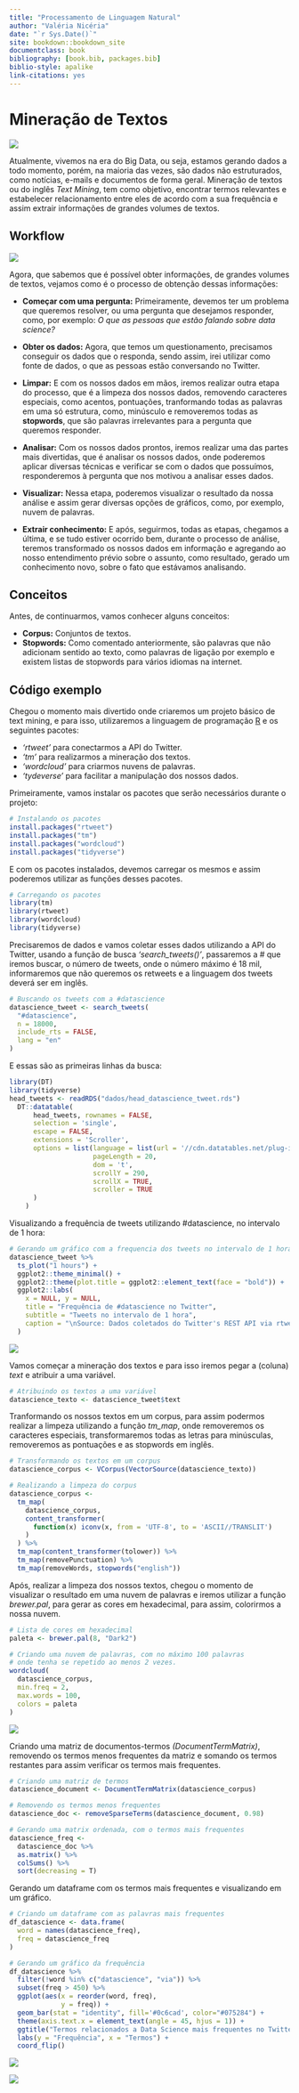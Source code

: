 ```yaml
--- 
title: "Processamento de Linguagem Natural"
author: "Valéria Nicéria"
date: "`r Sys.Date()`"
site: bookdown::bookdown_site
documentclass: book
bibliography: [book.bib, packages.bib]
biblio-style: apalike
link-citations: yes
---
```

# Mineração de Textos

![](_bookdown_files/bookdown_files/figure-html/mineracao.png)

Atualmente, vivemos na era do Big Data, ou seja, estamos gerando dados a todo momento, porém, na maioria das vezes, são dados não estruturados, como notícias, e-mails e documentos de forma geral. Mineração de textos ou do inglês _Text Mining_, tem como objetivo, encontrar termos relevantes e estabelecer relacionamento entre eles de acordo com a sua frequência e assim extrair informações de grandes volumes de textos.

## Workflow

![](_bookdown_files/bookdown_files/figure-html/ciclo_mineracao.png)

Agora, que sabemos que é possível obter informações, de grandes volumes de textos, vejamos como é o processo de obtenção dessas informações:

- **Começar com uma pergunta:**
  Primeiramente, devemos ter um problema que queremos resolver, ou uma pergunta que desejamos responder, como, por exemplo: _O que as pessoas que estão falando sobre data science?_

- **Obter os dados:**
  Agora, que temos um questionamento, precisamos conseguir os dados que o responda, sendo assim, irei utilizar como fonte de dados, o que as pessoas estão conversando no Twitter.

- **Limpar:**
  E com os nossos dados em mãos, iremos realizar outra etapa do processo, que é a limpeza dos nossos dados, removendo caracteres especiais, como acentos, pontuações, tranformando todas as palavras em uma só estrutura, como, minúsculo e removeremos todas as **stopwords**, que são palavras irrelevantes para a pergunta que queremos responder.
  
- **Analisar:**
  Com os nossos dados prontos, iremos realizar uma das partes mais divertidas, que é analisar os nossos dados, onde poderemos aplicar diversas técnicas e verificar se com o dados que possuímos, responderemos à pergunta que nos motivou a analisar esses dados.

- **Visualizar:**
  Nessa etapa, poderemos visualizar o resultado da nossa análise e assim gerar diversas opções de gráficos, como, por exemplo, nuvem de palavras.

- **Extrair conhecimento:**
  E após, seguirmos, todas as etapas, chegamos a última, e se tudo estiver ocorrido bem, durante o processo de análise, teremos transformado os nossos dados em informação e agregando ao nosso entendimento prévio sobre o assunto, como resultado, gerado um conhecimento novo, sobre o fato que estávamos analisando.
  

## Conceitos

Antes, de continuarmos, vamos conhecer alguns conceitos:
  
- **Corpus:** Conjuntos de textos.
- **Stopwords:** Como comentado anteriormente, são palavras que não adicionam sentido ao texto, como palavras de ligação por exemplo e existem listas de stopwords para vários idiomas na internet.

## Código exemplo

Chegou o momento mais divertido onde criaremos um projeto básico de text mining, e para isso, utilizaremos a linguagem de programação [R](https://cran.r-project.org/) e os seguintes pacotes:

- _'rtweet'_ para conectarmos a API do Twitter.
- _'tm'_ para realizarmos a mineração dos textos.
- _'wordcloud'_ para criarmos nuvens de palavras.
- _'tydeverse'_ para facilitar a manipulação dos nossos dados.
  

Primeiramente, vamos instalar os pacotes que serão necessários durante o projeto:

```r
# Instalando os pacotes
install.packages("rtweet")
install.packages("tm")
install.packages("wordcloud")
install.packages("tidyverse")
```

E com os pacotes instalados, devemos carregar os mesmos e assim poderemos utilizar as funções desses pacotes.

```r
# Carregando os pacotes
library(tm)
library(rtweet)
library(wordcloud)
library(tidyverse)
```

Precisaremos de dados e vamos coletar esses dados utilizando a API do Twitter, usando a função de busca _'search_tweets()'_, passaremos a # que iremos buscar, o número de tweets, onde o número máximo é 18 mil, informaremos que não queremos os retweets e a linguagem dos tweets deverá ser em inglês.

```r
# Buscando os tweets com a #datascience
datascience_tweet <- search_tweets(
  "#datascience",
  n = 18000,
  include_rts = FALSE,
  lang = "en"
)
```

E essas são as primeiras linhas da busca:

```r
library(DT)
library(tidyverse)
head_tweets <- readRDS("dados/head_datascience_tweet.rds")
  DT::datatable(
      head_tweets, rownames = FALSE,
      selection = 'single',
      escape = FALSE,
      extensions = 'Scroller',
      options = list(language = list(url = '//cdn.datatables.net/plug-ins/1.10.11/i18n/Portuguese-Brasil.json'),
                     pageLength = 20,
                     dom = 't',
                     scrollY = 290,
                     scrollX = TRUE,
                     scroller = TRUE
      )
    )
```


Visualizando a frequência de tweets utilizando #datascience, no intervalo de 1 hora:

```r
# Gerando um gráfico com a frequencia dos tweets no intervalo de 1 hora
datascience_tweet %>% 
  ts_plot("1 hours") +
  ggplot2::theme_minimal() +
  ggplot2::theme(plot.title = ggplot2::element_text(face = "bold")) +
  ggplot2::labs(
    x = NULL, y = NULL,
    title = "Frequência de #datascience no Twitter",
    subtitle = "Tweets no intervalo de 1 hora",
    caption = "\nSource: Dados coletados do Twitter's REST API via rtweet"
  )
```

![](_bookdown_files/bookdown_files/figure-html/freq_twitter_1hora.png)

Vamos começar a mineração dos textos e para isso iremos pegar a (coluna) _text_ e atribuir a uma variável.
 

```r
# Atribuindo os textos a uma variável
datascience_texto <- datascience_tweet$text
```

Tranformando os nossos textos em um corpus, para assim podermos realizar a limpeza utilizando a função _tm_map_, onde removeremos os caracteres especiais, transformaremos todas as letras para minúsculas, removeremos as pontuações e as stopwords em inglês.

```r
# Transformando os textos em um corpus
datascience_corpus <- VCorpus(VectorSource(datascience_texto))

# Realizando a limpeza do corpus
datascience_corpus <- 
  tm_map(
    datascience_corpus,
    content_transformer(
      function(x) iconv(x, from = 'UTF-8', to = 'ASCII//TRANSLIT')
    )
  ) %>% 
  tm_map(content_transformer(tolower)) %>% 
  tm_map(removePunctuation) %>% 
  tm_map(removeWords, stopwords("english"))
```

Após, realizar a limpeza dos nossos textos, chegou o momento de visualizar o resultado em uma nuvem de palavras e iremos utilizar a função _brewer.pal_, para gerar as cores em hexadecimal, para assim, colorirmos a nossa nuvem.

```r
# Lista de cores em hexadecimal
paleta <- brewer.pal(8, "Dark2")

# Criando uma nuvem de palavras, com no máximo 100 palavras
# onde tenha se repetido ao menos 2 vezes.
wordcloud(
  datascience_corpus,
  min.freq = 2,
  max.words = 100,
  colors = paleta
)
```
![](_bookdown_files/bookdown_files/figure-html/nuvem.png)

Criando uma matriz de documentos-termos _(DocumentTermMatrix)_, removendo os termos menos frequentes da matriz e somando os termos restantes para assim verificar os termos mais frequentes.

```r
# Criando uma matriz de termos
datascience_document <- DocumentTermMatrix(datascience_corpus)

# Removendo os termos menos frequentes
datascience_doc <- removeSparseTerms(datascience_document, 0.98)

# Gerando uma matrix ordenada, com o termos mais frequentes
datascience_freq <- 
  datascience_doc %>% 
  as.matrix() %>% 
  colSums() %>% 
  sort(decreasing = T)
```

Gerando um dataframe com os termos mais frequentes e visualizando em um gráfico.

```r
# Criando um dataframe com as palavras mais frequentes
df_datascience <- data.frame(
  word = names(datascience_freq),
  freq = datascience_freq
)

# Gerando um gráfico da frequência
df_datascience %>%
  filter(!word %in% c("datascience", "via")) %>% 
  subset(freq > 450) %>% 
  ggplot(aes(x = reorder(word, freq),
             y = freq)) +
  geom_bar(stat = "identity", fill='#0c6cad', color="#075284") +
  theme(axis.text.x = element_text(angle = 45, hjus = 1)) +
  ggtitle("Termos relacionados a Data Science mais frequentes no Twitter") +
  labs(y = "Frequência", x = "Termos") +
  coord_flip()

```

![](_bookdown_files/bookdown_files/figure-html/freq.png)

![](_bookdown_files/bookdown_files/figure-html/nuvem2.png)